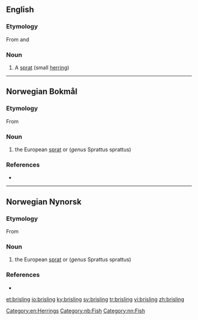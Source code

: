 ==English==

===Etymology===
From {{etyl|no|en}} {{m|nb|brisling}} and {{etyl|da|en}} {{m|da|brisling}}

===Noun===
{{en-noun|brisling|brislings}}

# A [[sprat]] (small [[herring]])

[[Category:en:Herrings]]

----

==Norwegian Bokmål==
{{wikipedia|lang=no}}

===Etymology===
From {{etyl|nds-de|nb}} {{m|nds-de|bretling}}

===Noun===
{{nb-noun-m1}}

# the European [[sprat]] or {{l|en|brisling}} (''genus'' Sprattus sprattus)

===References===
* {{R:The Bokmål Dictionary}}
[[Category:nb:Fish]]

----

==Norwegian Nynorsk==
{{wikipedia|lang=nn}}

===Etymology===
From {{etyl|nds-de|nn}} {{m|nds-de|bretling}}

===Noun===
{{nn-noun-m1}}

# the European [[sprat]] or {{l|en|brisling}} (''genus'' Sprattus sprattus)

===References===
* {{R:The Nynorsk Dictionary}}
[[Category:nn:Fish]]

[[et:brisling]]
[[io:brisling]]
[[ky:brisling]]
[[sv:brisling]]
[[tr:brisling]]
[[vi:brisling]]
[[zh:brisling]]